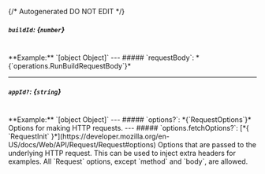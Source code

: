{/* Autogenerated DO NOT EDIT  */}

##### `buildId`: *{`number`}*
<br/>
**Example:** `[object Object]`
---
##### `requestBody`: *{`operations.RunBuildRequestBody`}*

<Collapsible openLabel={Labels.showProperties} closeLabel={Labels.hideProperties}>
  <RunBuildRequestBody />
</Collapsible>

---
##### `appId?`: *{`string`}*
<br/>
**Example:** `[object Object]`
---
##### `options?`: *{`RequestOptions`}*
Options for making HTTP requests.
---
##### `options.fetchOptions?`: [*{ `RequestInit` }*](https://developer.mozilla.org/en-US/docs/Web/API/Request/Request#options)
Options that are passed to the underlying HTTP request. This can be used to inject extra headers for examples. All `Request` options, except `method` and `body`, are allowed.

